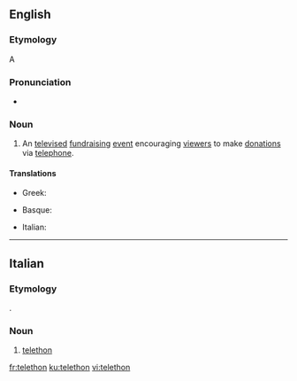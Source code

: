 {{also|téléthon}}
==English==

===Etymology===
A {{blend|telephone|marathon|nocap=1|lang=en}}

===Pronunciation===
* {{a|UK}} {{IPA|/ˈtɛl.əˌθɒn/|lang=en}}

===Noun===
{{en-noun}}

# An [[televise]]d [[fundraising]] [[event]] encouraging [[viewer]]s to make [[donation]]s via [[telephone]].

====Translations====
{{trans-top|television event}}
* Greek: {{t+|el|τηλεμαραθώνιος|m}}
{{trans-mid}}
{{trans-bottom}}

{{checktrans-top}}
* Basque: {{t-check|eu|teletoi}}
{{trans-mid}}
* Italian: {{t-check|it|teletono}}
{{trans-bottom}}

----

==Italian==

===Etymology===
{{bor|it|en|telethon}}.

===Noun===
{{head|it|noun|g=m|invariable}}

# [[#English|telethon]]

[[fr:telethon]]
[[ku:telethon]]
[[vi:telethon]]